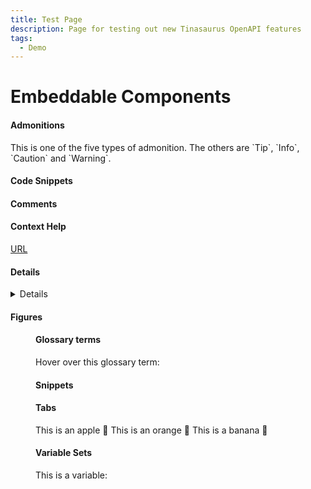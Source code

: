 ```yaml
---
title: Test Page
description: Page for testing out new Tinasaurus OpenAPI features
tags:
  - Demo
---
```


# Embeddable Components

#### Admonitions

<Admonition type="note" title="Note Title">
  This is one of the five types of admonition. The others are `Tip`, `Info`, `Caution` and `Warning`.
</Admonition>

#### Code Snippets

<CodeSnippet title="This is a code snippet from a file:" language="xml" filepath="example.xml" />

#### Comments

<!-- hidden comment="This comment will not be visible, even by inspecting the output." -->

#### Context Help

[URL](#csh)

<a id="csh" />

#### Details

<Details summary="This is an expanding block.">
  Here are the details.
</Details>

#### Figures

<Figure img="/img/undraw_docusaurus_mountain.svg" caption="An image." size="30%" />

#### Glossary terms

Hover over this glossary term: <GlossaryTerm termKey="single-sourcing" />

#### Snippets

<Snippet filepath="_example.mdx" />

#### Tabs

<Tabs>
  <TabItem value="apple" label="Apple">
    This is an apple 🍎
  </TabItem>

  <TabItem value="orange" label="Orange">
    This is an orange 🍊
  </TabItem>

  <TabItem value="banana" label="Banana">
    This is a banana 🍌
  </TabItem>
</Tabs>

#### Variable Sets

This is a variable: <VariableSet setKey="writing-terms" variableKey="single-sourcing" />
